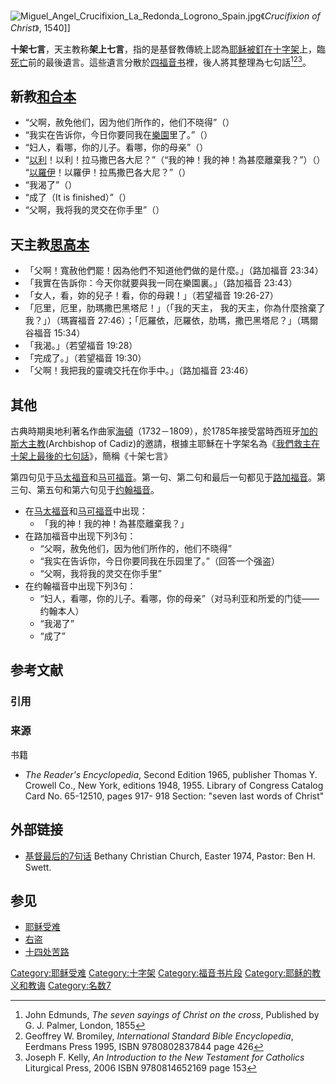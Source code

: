 {{耶稣}}

[[File:Miguel_Angel_Crucifixion_La_Redonda_Logrono_Spain.jpg|thumb]]《''Crucifixion of Christ''》, 1540]]

'''十架七言'''，天主教称'''架上七言'''，指的是基督教傳統上認為[[耶穌被釘十字架|耶稣被釘在十字架]]上，臨[[死亡|死亡]]前的最後遺言。這些遺言分散於[[四福音书|四福音书]]裡，後人將其整理為七句話<ref>John Edmunds, ''The seven sayings of Christ on the cross'', Published by G. J. Palmer, London, 1855</ref><ref>Geoffrey W. Bromiley, ''International Standard Bible Encyclopedia'', Eerdmans Press 1995, ISBN 9780802837844 page 426</ref><ref>Joseph F. Kelly, ''An Introduction to the New Testament for Catholics'' Liturgical Press, 2006 ISBN 9780814652169 page 153</ref>。

==新教[[和合本|和合本]]==
*“父啊，赦免他们，因为他们所作的，他们不晓得”（{{cuv|路加福音|23|34}}）
*“我实在告诉你，今日你要同我在[[樂園|樂園]]里了。”（{{cuv|路加福音|23|43}}）
*“妇人，看哪，你的儿子。看哪，你的母亲”（{{cuv|约翰福音|19|26|27}}）
*“[[埃洛希姆|以利]]！以利！拉马撒巴各大尼？”（“我的神！我的神！為甚麼離棄我？”）（{{cuv|马太福音|27|46}}）<br/>“[[埃洛希姆|以羅伊]]！以羅伊！拉馬撒巴各大尼？”（{{cuv|马可福音|15|34}}）
*“我渴了”（{{cuv|约翰福音|19|28}}）
*“成了（It is finished）”（{{cuv|约翰福音|19|30}}）
*“父啊，我将我的灵交在你手里”（{{cuv|路加福音|23|46}}）

==天主教[[思高本|思高本]]==
*「父啊！寬赦他們罷！因為他們不知道他們做的是什麼。」（路加福音 23:34）
*「我實在告訴你：今天你就要與我一同在樂園裏。」（路加福音 23:43）
*「女人，看，妳的兒子！看，你的母親！」（若望福音 19:26-27）
*「厄里，厄里，肋瑪撒巴黑塔尼！」（「我的天主， 我的天主，你為什麼捨棄了我？」）（瑪竇福音 27:46）；「厄羅依，厄羅依，肋瑪，撒巴黑塔尼？」（瑪爾谷福音 15:34）
*「我渴。」（若望福音 19:28）
*「完成了。」（若望福音 19:30）
*「父啊！我把我的靈魂交托在你手中。」（路加福音 23:46）

==其他==

古典時期奥地利著名作曲家[[海頓|海頓]]（1732－1809），於1785年接受當時西班牙[[加的斯大主教|加的斯大主教]](Archbishop of Cadiz)的邀請，根據主耶穌在十字架名為《[[我們救主在十架上最後的七句話|我們救主在十架上最後的七句話]]》，簡稱《十架七言》

第四句见于[[马太福音|马太福音]]和[[马可福音|马可福音]]。第一句、第二句和最后一句都见于[[路加福音|路加福音]]。第三句、第五句和第六句见于[[约翰福音|约翰福音]]。

*在[[马太福音|马太福音]]和[[马可福音|马可福音]]中出现： 
** 「我的神！我的神！為甚麼離棄我？」
*在路加福音中出现下列3句：
**“父啊，赦免他们，因为他们所作的，他们不晓得”
**“我实在告诉你，今日你要同我在乐园里了。”（回答一个强盗）
**“父啊，我将我的灵交在你手里”
*在约翰福音中出现下列3句：
**“妇人，看哪，你的儿子。看哪，你的母亲”（对马利亚和所爱的门徒——约翰本人）
**“我渴了”
**“成了”

== 参考文献 ==  	 
=== 引用 ===
{{Reflist|30em}}

=== 来源 ===
; 书籍	 
* ''The Reader's Encyclopedia'', Second Edition 1965, publisher Thomas Y. Crowell Co., New York, editions 1948, 1955. Library of Congress Catalog Card No. 65-12510, pages 917- 918 Section: "seven last words of Christ"

==外部链接==
*[http://bswett.com/1974-04SevenLastWords.html 基督最后的7句话]{{Wayback|url=http://bswett.com/1974-04SevenLastWords.html |date=20080219190519 }} Bethany Christian Church, Easter 1974, Pastor: Ben H. Swett.

== 参见 ==
{{Portal box|基督教}}
* [[耶稣受难|耶稣受难]]
* [[右盗|右盗]]
* [[十四处苦路|十四处苦路]]

[[Category:耶稣受难|Category:耶稣受难]]
[[Category:十字架|Category:十字架]]
[[Category:福音书片段|Category:福音书片段]]
[[Category:耶稣的教义和教诲|Category:耶稣的教义和教诲]]
[[Category:名数7|Category:名数7]]